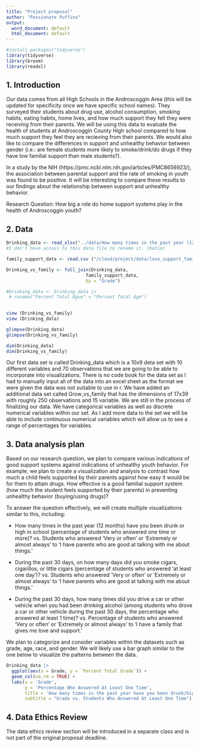 ```yaml
--- 
title: "Project proposal"
author: "Passionate Puffins"
output:
  word_document: default
  html_document: default
---
```


```r
#install.packages("tidyverse")
library(tidyverse)
library(broom)
library(readxl)
```

## 1. Introduction

Our data comes from all High Schools in the Androscoggin Area (this will be updated for specificity once we have specific school names). They surveyed their students about drug use, alcohol consumption, smoking habits, eating habits, home lives, and how much support they felt they were receiving from their parents. We will be using this data to evaluate the health of students at Androscoggin County High school compared to how much support they feel they are recieving from their parents. We would also like to compare the differences in support and unhealthy behavior between gender (i.e.: are female students more likely to smoke/drink/do drugs if they have low familial support than male students?). 

In a study by the NIH (https://pmc.ncbi.nlm.nih.gov/articles/PMC8656923/), the association between parental support and the rate of smoking in youth was found to be positive. It will be interesting to compare these results to our findings about the relationship between support and unhealthy behavior. 

Research Question: How big a role do home support systems play in the health of Androscoggin youth? 

## 2. Data

```r
Drinking_data <- read_xlsx("../data/How many times in the past year (12 months) have you been drunk or high at school? (hn126) Percentage of students who answered at least 1 time.xlsx")
#I don't have access to this data file to rename it. (Katie)

family_support_data <- read.csv ("/cloud/project/data/love_support_family.csv")

Drinking_vs_family <- full_join(Drinking_data, 
                              family_support_data, 
                              by = "Grade")

```


```r

#Drinking_data <- Drinking_data |>
 # rename("Percent Total Ague" = "Percent Total Age")
         
```

```r
view (Drinking_vs_family)
view (Drinking_data)
```

```r
glimpse(Drinking_data)
glimpse(Drinking_vs_family)
```
```r
dim(Drinking_data) 
dim(Drinking_vs_family)
```


Our first data set is called Drinking_data which is a 10x9 deta set with 10 different variables and 70 observations that we are going to be able to incorporate into visualizations. There is no code book for the data set as I had to manually input all of the data into an excel sheet as the format we were given the data was not suitable to use in r. We have added an additional data set called Grow_vs_family that has the dimensions of 17x39 with roughly 250 observations and 15 variable. We are still in the process of finalizing our data. We have categorical variables as well as discrete numerical variables within our set. As I add more data to the set we will be able to include continuous numerical variables which will allow us to see a range of percentages for variables.  


## 3. Data analysis plan

Based on our research question, we plan to compare various indications of good support systems against indications of unhealthy youth behavior. For example, we plan to create a visualization and analysis to contrast how much a child feels supported by their parents against how easy it would be for them to attain drugs. How effective is a good familial support system (how much the student feels supported by their parents) in preventing unhealthy behavior (buying/using drugs)? 

To answer the question effectively, we will create multiple visualizations similar to this, including:

- How many times in the past year (12 months) have you been drunk or high in school (percentage of students who answered one time or more)? vs. Students who answered 'Very or often' or 'Extremely or almost always' to 'I have parents who are good at talking with me about things.' 

- During the past 30 days, on how many days did you smoke cigars, cigarillos, or little cigars (percentage of students who answered 'at least one day')? vs. Students who answered 'Very or often' or 'Extremely or almost always' to 'I have parents who are good at talking with me about things.' 

- During the past 30 days, how many times did you drive a car or other vehicle when you had been drinking alcohol (among students who drove a car or other vehicle during the past 30 days, the percentage who answered at least 1 time)? vs. Percentage of students who answered 'Very or often' or 'Extremely or almost always' to 'I have a family that gives me love and support.'

We plan to categorize and consider variables within the datasets such as grade, age, race, and gender. We will likely use a bar graph similar to the one below to visualize the patterns between the data.   


```r
Drinking_data |>
  ggplot(aes(x = Grade, y = `Percent Total Grade`)) +
  geom_col(na.rm = TRUE) +
  labs(x = 'Grade', 
       y = 'Percentage Who Answered At Least One Time', 
       title = 'How many times in the past year have you been drunk/high at school?', 
       subtitle = "Grade vs. Students Who Answered At Least One Time")

```


## 4. Data Ethics Review

The data ethics review section will be introduced in a separate class and is not part of the original proposal deadline.

